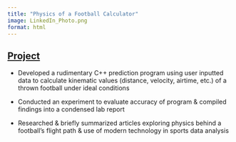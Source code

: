 ```yaml
---
title: "Physics of a Football Calculator"
image: LinkedIn_Photo.png
format: html
---
```


## <a href="https://docs.google.com/document/u/1/d/e/2PACX-1vRsoT1stScQGsM7cOjpLIhTsj112Pmw4Z07N1H9301dRbczgx6CrUPitnSiFQe8VTM9SDL-xSJJsJ_s/pub">Project</a>

- Developed a rudimentary C++ prediction program using user inputted data to calculate kinematic values (distance, velocity, airtime, etc.) of a thrown football under ideal conditions

- Conducted an experiment to evaluate accuracy of program & compiled findings into a condensed lab report

- Researched & briefly summarized articles exploring physics behind a football’s flight path & use of modern technology in sports data analysis
